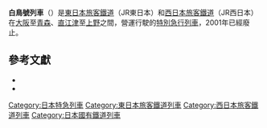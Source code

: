 {{Expand language|ja|time=2020-12-10T21:39:50+00:00}}
{{Otheruseslist|大阪站–青森站、直江津站–上野站之間運行的「白鳥」特急列車|新青森站–函館站之間運行的「超級白鳥」及「白鳥」特急列車|超級白鳥號列車|秋田站–青森站–鮫站運行的「白鳥」列車|津輕號列車|日本于1979年发射的天文观测卫星|白鸟号卫星}}
{{Infobox rail service
|box_width=300px
|name=白鳥（2001年以前）
|logo=
|logo_width=
|image=Hakucyo.jpg
|image_width=300px
|caption=白鳥號特急列車<br />2001年1月9日，行駛於新疋田–敦賀間
|type=[[特別急行列車|特別急行列車]]
|status=廢止
|locale=〔青森白鳥〕青森縣、秋田縣、山形縣、新潟縣、富山縣、石川縣、福井縣、滋賀縣、京都府、大阪府<br/>〔信越白鳥〕新潟縣、長野縣、群馬縣、東京都
|predecessor=
|first=1961年10月1日
|last=2001年3月2日
|successor=特急[[白鷹號列車|白鷹]]、特急[[雷鳥號列車|雷鳥]]、特急{{tsl|ja|北越 (列車)|北越號列車|北越}}、特急[[黃昏特快號列車|曙光特快]]、特急[[日本海號列車|日本海]]→<br/>特急[[白雪號列車|白雪]]、特急[[雷鳥號列車|雷鳥]]、新幹線[[白鷹號列車|白鷹]]、新幹線特急[[光輝號列車|光輝]]<br />特急[[稻穗號列車|稻穗]]、特急[[津輕號列車|津輕]]
|operator=
|formeroperator=[[日本國有鐵道|日本國有鐵道]]（國鐵）→<br />[[西日本旅客鐵道|西日本旅客鐵道]]（JR西日本）<br />[[東日本旅客鐵道|東日本旅客鐵道]]（JR東日本）
|ridership=
|start=[[大阪站|大阪站]]、[[福井站_(福井縣)|福井站]]
|stops=
|end=[[青森站|青森站]]、[[上野站|上野站]]
|distance=
|journeytime=
|frequency=
|trainnumber=
|line_used=JR西日本：[[東海道本線|東海道本線]]、[[湖西線|湖西線]]、[[北陸本線|北陸本線]]<br />JR東日本：[[信越本線|信越本線]]、[[白新線|白新線]]、[[羽越本線|羽越本線]]、[[奥羽本線|奥羽本線]]
|class=
|access=
|seating=
|sleeping=
|autorack=
|catering=
|observation=
|entertainment=
|baggage=
|otherfacilities=
|stock={{tsl|ja|国鉄キハ80系気動車|國鐵KIHA80系氣動車|80系氣動車}}（國鐵尾久客車區、國鐵向日町車輛段）<br />[[日本國鐵485系電力動車組|485系電動車]]（國鐵青森車輛段、國段向日町車輛段、國鐵上沼垂運轉區、JR東日本上沼垂運轉區、JR西日本京都綜合車輛段）
|gauge={{RailGauge|1067mm|lk=on}}
|el={{tsl|ja|直流電化|直流電化|直流}}1,500V（[[大阪站|大阪]]–[[永原站|永原]]、[[梶屋敷站|梶屋敷]]–[[村上站_(新潟縣)|村上]]）<br />[[交流電化|交流]]20,000V、50/60Hz（[[近江鹽津站|近江鹽津]]–[[糸魚川站|糸魚川]]、[[間島站|間島]]–[[青森站|青森]]）
|speed=最高{{convert|120|kph|mph|abbr=on}}
|owners=
|routenumber=
|map=
|map_state=
}}
'''白鳥號列車'''（{{jpn|j=白鳥|kana=はくちょう|rm=Hakuchō}}）是[[東日本旅客鐵道|東日本旅客鐵道]]（JR東日本）和[[西日本旅客鐵道|西日本旅客鐵道]]（JR西日本）在[[大阪站|大阪]]至[[青森站|青森]]、[[直江津站|直江津]]至[[上野站|上野]]之間，營運行駛的[[特別急行列車|特別急行列車]]，2001年已經廢止。

== 參考文獻 ==
* {{Cite book |author=寺本光照 |year=2001年 |script-title=ja:国鉄・JR列車名大事典 |publisher=中央書院 |isbn=4-88732-093-0}}
* {{Cite journal |script-title=ja:白鳥物語 |url=http://railf.jp/japan_railfan_magazine/mokuji/2001/481.html |journal={{lang|ja|鉄道ファン}} |year=2001年 |issue=通巻481号（2001年5月号） |publisher=交友社 |ref={{SfnRef|鉄道ファン|2001}} |access-date=2020-12-10 |archive-date=2014-07-05 |archive-url=https://web.archive.org/web/20140705151418/http://railf.jp/japan_railfan_magazine/mokuji/2001/481.html |dead-url=no }}
{{日本海縱貫線列車}}
{{Commonscat|Hakuchō  (train, 1961-2001)}}
{{DEFAULTSORT:H}}

[[Category:日本特急列車|Category:日本特急列車]]
[[Category:東日本旅客鐵道列車|Category:東日本旅客鐵道列車]]
[[Category:西日本旅客鐵道列車|Category:西日本旅客鐵道列車]]
[[Category:日本國有鐵道列車|Category:日本國有鐵道列車]]